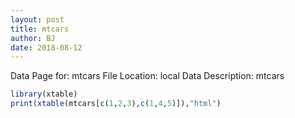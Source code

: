 ```yaml
---
layout: post
title: mtcars
author: BJ
date: 2018-08-12
---
```


Data Page for: mtcars
File Location: local
Data Description: mtcars


```r
library(xtable)
print(xtable(mtcars[c(1,2,3),c(1,4,5)]),"html")
```


